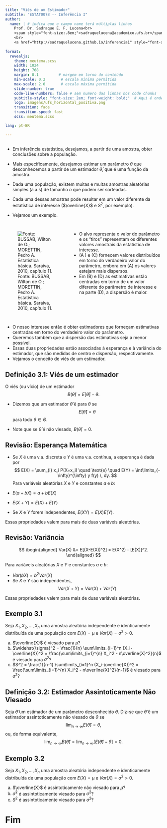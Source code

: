 ```yaml
---
title: "Viés de um Estimador"
subtitle: "ESTAT0078 -- Inferência I"
author:
  name: | # indica que o campo name terá múltiplas linhas
    Prof. Dr. Sadraque E. F. Lucena<br>
    <span style="font-size:.8em;">sadraquelucena@academico.ufs.br</span>
    <br>
    <a href="http://sadraquelucena.github.io/inferencia1" style="font-size:.8em;">http://sadraquelucena.github.io/inferencia1</a>
  
format:
  revealjs:
    theme: meutema.scss
    width: 1024
    height: 768
    margin: 0.1         # margem em torno do conteúdo
    min-scale: 0.2       # escala mínima permitida
    max-scale: 2.0       # escala máxima permitida
    slide-number: true
    code-line-numbers: false # sem numero das linhas nos code chunks
    subtitle-style: "font-size: 2em; font-weight: bold;"  # Aqui é onde aumentamos o subtítulo
    logo: imagens/ufs_horizontal_positiva.png
    transition: fade
    transition-speed: fast
    scss: meutema.scss

lang: pt-BR

---
```


## 

-   Em inferência estatística, desejamos, a partir de uma amostra, obter conclusões sobre a população.

-   Mais especificamente, desejamos estimar um parâmetro $\theta$ que desconhecemos a partir de um estimador $\widehat{\theta}$, que é uma função da amostra.

-   Dada uma população, existem muitas e muitas amostras aleatórias simples (a.a.s) de tamanho $n$ que podem ser sorteadas.

-   Cada uma dessas amostras pode resultar em um valor diferente da estatística de interesse ($\overline{X}$ e $S^2$, por exemplo).

- Vejamos um exemplo.




##

:::: {.columns}

::: {.column width=40%}
![Fonte: BUSSAB, Wilton de O.; MORETTIN, Pedro A. Estatística básica. Saraiva, 2010, capítulo 11.](imagens/alvo.jpeg)
:::

::: {.column width=60%}

*   O alvo representa o valor do parâmetro e os "tiros" representam os diferentes valores amostrais da estatística de interesse.
*   (A$\,\!$) e (C) fornecem valores distribuídos em torno do verdadeiro valor do parâmetro, embora em (A) os valores estejam mais dispersos.
*   Em (B) e (D) as estimativas estão centradas em torno de um valor diferente do parâmetro de interesse e na parte (D), a dispersão é maior.
:::

::::




##

-   O nosso interesse então é obter estimadores que forneçam estimativas centradas em torno do verdadeiro valor do parâmetro.
-   Queremos também que a dispersão das estimativas seja a menor possível.
-   Essas duas propriedades estão associadas à esperança e à variância do estimador, que são medidas de centro e dispersão, respectivamente.
-   Vejamos o conceito de viés de um estimador.




## Definição 3.1: Viés de um estimador

O viés (ou vício) de um estimador
$$
  B(\widehat{\theta}) = E[\widehat{\theta}] - \theta.
$$
  
-   Dizemos que um estimador $\widehat{\theta}$ é \textcolor{bluep}{não viesado (ou não viciado)} para $\theta$ se
$$
  E[\widehat{\theta}] = \theta
$$
  para todo $\theta\in\Theta$.

-   Note que se $\widehat{\theta}$ é não viesado, $B(\widehat{\theta})=0$.




## Revisão: Esperança Matemática

-   Se $X$ é uma v.a. discreta e $Y$ é uma v.a. contínua, a esperança é dada por
$$
  E(X) = \sum_{i} x_i P(X=x_i) \quad \text{e} \quad E(Y) = \int\limits_{-\infty}^{\infty} y f(y) \, dy.
$$
Para variáveis aleatórias $X$ e $Y$ e constantes $a$ e $b$:

-   $E(a+bX) = a + b E(X)$
-   $E(X+Y) = E(X) + E(Y)$
-   Se $X$ e $Y$ forem independentes, $E(XY) = E(X)E(Y)$.

Essas propriedades valem para mais de duas variáveis aleatórias.




## Revisão: Variância

$$
  \begin{aligned}
    Var(X) &= E[(X-E(X))^2] = E(X^2) - [E(X)]^2.
  \end{aligned}
$$

Para variáveis aleatórias $X$ e $Y$ e constantes $a$ e $b$:

-   $Var(bX) = b^2 Var(X)$
-   Se $X$ e $Y$ são independentes, $$Var(X+Y) = Var(X)+Var(Y)$$

Essas propriedades valem para mais de duas variáveis aleatórias.




## Exemplo 3.1

Seja $X_1, X_2, \ldots, X_n$ uma amostra aleatória independente e identicamente distribuída de uma população com $E(X)=\mu$ e $Var(X)=\sigma^2>0$.

a)    $\overline{X}$ é viesado para $\mu$?
b)    $\widehat{\sigma}^2 = \frac{1}{n} \sum\limits_{i=1}^n (X_i-\overline{X})^2  = \frac{\sum\limits_{i=1}^{n} X_i^2 - n\overline{X}^2}{n}$ é viesado para $\sigma^2$?
c)    $S^2 = \frac{1}{n-1} \sum\limits_{i=1}^n (X_i-\overline{X})^2 = \frac{\sum\limits_{i=1}^{n} X_i^2 - n\overline{X}^2}{n-1}$ é viesado para $\sigma^2$?
      



## Definição 3.2: Estimador Assintoticamente Não Viesado

Seja $\widehat{\theta}$ um estimador de um parâmetro desconhecido $\theta$. Diz-se que $\widehat{\theta}$ é um estimador assintoticamente não viesado de $\theta$ se
$$
  \lim_{n\rightarrow\infty} E(\widehat{\theta}) = \theta,
$$
ou, de forma equivalente,
$$
  \lim_{n\rightarrow\infty} B(\widehat{\theta}) = \lim_{n\rightarrow\infty} \left[ E(\widehat{\theta}) - \theta \right] = 0.
$$




## Exemplo 3.2
Seja $X_1, X_2, \ldots, X_n$ uma amostra aleatória independente e identicamente distribuída de uma população com $E(X)=\mu$ e $Var(X)=\sigma^2>0$.
    
a)    $\overline{X}$ é assintoticamente não viesado para $\mu$?
b)    $\widehat{\sigma}^2$ é assintoticamente viesado para $\sigma^2$?
c)    $S^2$ é assintoticamente viesado para $\sigma^2$?




# Fim